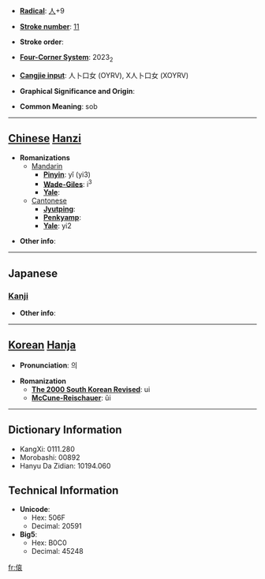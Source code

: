 * '''[[Wiktionary:Chinese radical index| Radical]]''': [[Wiktionary:Chinese radical index 人|人]]+9

* '''[[Wiktionary:Chinese total strokes index|Stroke number]]''': [[Wiktionary:Chinese total strokes index 11|11]]

* '''Stroke order''': 

* '''[[Wiktionary:Chinese four corner index|Four-Corner System]]''': 2023<sub>2</sub>

* '''[[Wiktionary:Chinese Cangjie index|Cangjie input]]''': 人卜口女 (OYRV), X人卜口女 (XOYRV)

* '''Graphical Significance and Origin''': 

* '''Common Meaning''': sob

----

== [[Chinese]] [[Hanzi]] ==

* '''Romanizations'''
** [[Mandarin]]
*** '''[[Pinyin]]''': yǐ (yi3)
*** '''[[Wade-Giles]]''': i<sup>3</sup>
*** '''[[Yale]]''': 
**[[Cantonese]]
***'''[[Jyutping]]''':
***'''[[Penkyamp]]''': 
***'''[[Yale]]''': yi2

* '''Other info''': 

----

==Japanese==
===[[Kanji]]===
{{kanji|on readings=[[い]] (i), [[え]] (e)|kun readings=[[なげく]] (nageku)}}

* '''Other info''':  

----

== [[Korean]] [[Hanja]] ==

* '''Pronunciation''': 의

* '''Romanization'''
** '''[[The 2000 South Korean Revised Romanization|The 2000 South Korean Revised]]''': ui
** '''[[McCune-Reischauer]]''': ŭi

----

== Dictionary Information ==

* KangXi: 0111.280
* Morobashi: 00892
* Hanyu Da Zidian: 10194.060

== Technical Information ==

* '''Unicode''':
** Hex: 506F
** Decimal: 20591
* '''Big5''':
** Hex: B0C0
** Decimal: 45248

[[fr:偯]]